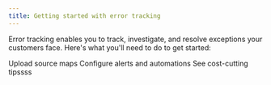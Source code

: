 ```yaml
---
title: Getting started with error tracking
---
```



Error tracking enables you to track, investigate, and resolve exceptions your customers face. Here's what you'll need to do to get started:

<Steps>
    <Step title="Capture your first exception" badge="required" subtitle="Your goal in this step: Capture your first exception events to PostHog.">
        <InstallationPlatforms />        
    </Step>
    <Step title="Get accurate stack traces" badge="optional" subtitle="Your goal in this step: automatically upload source maps for your captured stack traces.">
        <CallToAction type="primary" to="#upload-source-maps">
            Upload source maps
        </CallToAction>
    </Step>
    <Step title="Configure alerts and automations" badge="optional" subtitle="Your goal in this step: Receive notifications and automate your error tracking related workflows.">
        <CallToAction type="primary" to="#configure-alerts">
            Configure alerts and automations
        </CallToAction>
    </Step>
    <Step title="Cutting costs" badge="optional" subtitle="Your goal in this step: We try to have the lowest pricing for every product. Here's how you can take advantage of our pricing.">
        <CallToAction type="primary" to="#cutting-costs">
            See cost-cutting tipssss
        </CallToAction>
    </Step>
</Steps>